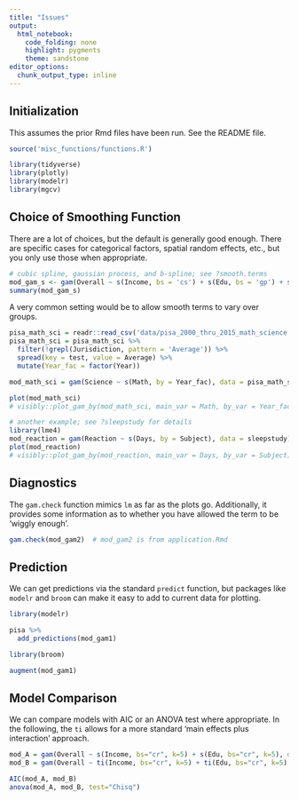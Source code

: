 ```yaml
---
title: "Issues"
output: 
  html_notebook: 
    code_folding: none
    highlight: pygments
    theme: sandstone
editor_options: 
  chunk_output_type: inline
---
```


## Initialization

This assumes the prior Rmd files have been run.  See the README file.

```r
source('misc_functions/functions.R')
```

```r
library(tidyverse)
library(plotly)
library(modelr)
library(mgcv)
```

## Choice of Smoothing Function

There are a lot of choices, but the default is generally good enough.  There are specific cases for categorical factors, spatial random effects, etc., but you only use those when appropriate.

```r
# cubic spline, gaussian process, and b-spline; see ?smooth.terms
mod_gam_s <- gam(Overall ~ s(Income, bs = 'cs') + s(Edu, bs = 'gp') + s(Health, bs = 'ps'), data=pisa)
summary(mod_gam_s)
```

A very common setting would be to allow smooth terms to vary over groups.

```r
pisa_math_sci = readr::read_csv('data/pisa_2000_thru_2015_math_science.csv')
pisa_math_sci = pisa_math_sci %>% 
  filter(!grepl(Jurisdiction, pattern = 'Average')) %>% 
  spread(key = test, value = Average) %>% 
  mutate(Year_fac = factor(Year))

mod_math_sci = gam(Science ~ s(Math, by = Year_fac), data = pisa_math_sci)

plot(mod_math_sci)
# visibly::plot_gam_by(mod_math_sci, main_var = Math, by_var = Year_fac)
```

```r
# another example; see ?sleepstudy for details
library(lme4)
mod_reaction = gam(Reaction ~ s(Days, by = Subject), data = sleepstudy)
plot(mod_reaction)
# visibly::plot_gam_by(mod_reaction, main_var = Days, by_var = Subject)
```



## Diagnostics

The `gam.check` function mimics `lm` as far as the plots go.  Additionally, it provides some information as to whether you have allowed the term to be 'wiggly enough'.

```r
gam.check(mod_gam2)  # mod_gam2 is from application.Rmd
```

## Prediction

We can get predictions via the standard `predict` function, but packages like `modelr` and `broom` can make it easy to add to current data for plotting.

```r
library(modelr)

pisa %>% 
  add_predictions(mod_gam1)
```

```r
library(broom)

augment(mod_gam1)
```




## Model Comparison

We can compare models with AIC or an ANOVA test where appropriate.  In the following, the `ti` allows for a more standard 'main effects plus interaction' approach.

```r
mod_A = gam(Overall ~ s(Income, bs="cr", k=5) + s(Edu, bs="cr", k=5), data=pisa)
mod_B = gam(Overall ~ ti(Income, bs="cr", k=5) + ti(Edu, bs="cr", k=5) + ti(Income, Edu, bs='cr'), data=pisa)

AIC(mod_A, mod_B)
anova(mod_A, mod_B, test="Chisq")
```

